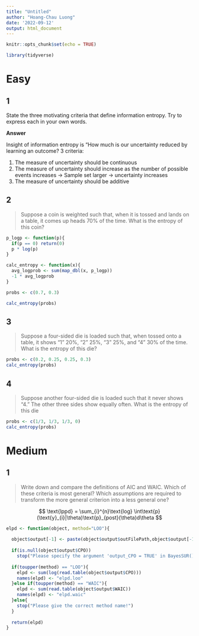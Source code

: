 ```yaml
---
title: "Untitled"
author: "Hoang-Chau Luong"
date: '2022-09-12'
output: html_document
---
```


```r
knitr::opts_chunk$set(echo = TRUE)
```

```r
library(tidyverse)
```

# **Easy**

## **1**

State the three motivating criteria that define information entropy. Try to express each in your own words.

**Answer**

Insight of information entropy is "How much is our uncertainty reduced by learning an outcome? 3 criteria:

1. The measure of uncertainty should be continuous
2. The measure of uncertainty should increase as the number of possible events increases -> Sample set larger -> uncertainty increases
3. The measure of uncertainty should be additive

## **2**

:::quesion
>Suppose a coin is weighted such that, when it is tossed and lands on a table, it comes up heads 70% of the time. What is the entropy of this coin?
:::

```r
p_logp <- function(p){
  if(p == 0) return(0)
  p * log(p)
}

calc_entropy <- function(x){
  avg_logprob <- sum(map_dbl(x, p_logp))
  -1 * avg_logprob
}

probs <- c(0.7, 0.3)

calc_entropy(probs)
```

## **3**

:::question
> Suppose a four-sided die is loaded such that, when tossed onto a table, it shows “1” 20%, “2” 25%, “3” 25%, and “4” 30% of the time. What is the entropy of this die?
:::

```r
probs <- c(0.2, 0.25, 0.25, 0.3)
calc_entropy(probs)
```

## **4**

:::question
>Suppose another four-sided die is loaded such that it never shows “4.” The other three sides show equally often. What is the entropy of this die
:::

```r
probs <- c(1/3, 1/3, 1/3, 0)
calc_entropy(probs)
```

# **Medium**

## **1**

:::question
>Write down and compare the definitions of AIC and WAIC. Which of these criteria is most general? Which assumptions are required to transform the more general criterion into a less general one?
:::

$$
\text{lppd} = \sum_{i}^{n}\text{log}
\int\text{p}(\text{y}_{i}|\theta)\text{p}_{post}(\theta)d\theta
$$

```r
elpd <- function(object, method="LOO"){
  
  object$output[-1] <- paste(object$output$outFilePath,object$output[-1],sep="")
  
  if(is.null(object$output$CPO))
    stop("Please specify the argument 'output_CPO = TRUE' in BayesSUR()!")
    
  if(toupper(method) == "LOO"){
    elpd <- sum(log(read.table(object$output$CPO)))
    names(elpd) <- "elpd.loo"
  }else if(toupper(method) == "WAIC"){
    elpd <- sum(read.table(object$output$WAIC))
    names(elpd) <- "elpd.waic"
  }else{
    stop("Please give the correct method name!")
  }
  
  return(elpd)
}
```






















